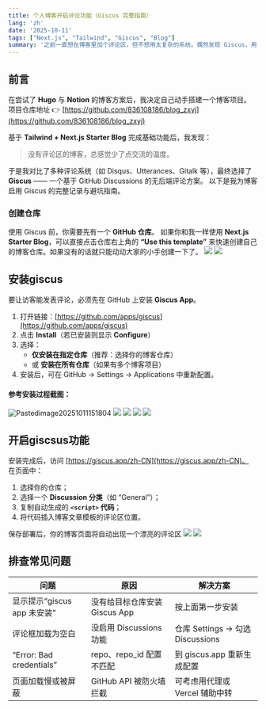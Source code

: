 ```yaml
---
title: 个人博客开启评论功能（Giscus 完整指南）
lang: 'zh'
date: '2025-10-11'
tags: ["Next.js", "Tailwind", "Giscus", "Blog"]
summary: '之前一直想在博客里加个评论区，但不想用太复杂的系统。偶然发现 Giscus，用 GitHub 账户就能评论，而且外观和集成都很方便。这篇文章分享了我给博客添加 Giscus 评论功能的完整过程'
---
```

## 前言
在尝试了 **Hugo** 与 **Notion** 的博客方案后，我决定自己动手搭建一个博客项目。  
项目仓库地址 👉 [https://github.com/836108186/blog_zxyj](https://github.com/836108186/blog_zxyj)

基于 **Tailwind + Next.js Starter Blog** 完成基础功能后，我发现：

> 没有评论区的博客，总感觉少了点交流的温度。

于是我对比了多种评论系统（如 Disqus、Utterances、Gitalk 等），最终选择了 **Giscus** —— 一个基于 GitHub Discussions 的无后端评论方案。
以下是我为博客启用 Giscus 的完整记录与避坑指南。
### 创建仓库
使用 Giscus 前，你需要先有一个 **GitHub 仓库**。
如果你和我一样使用 **Next.js Starter Blog**，可以直接点击仓库右上角的 **“Use this template”** 来快速创建自己的博客仓库。如果没有的话就只能动动大家的小手创建一下了。
![](/blog/how-to-enable-comments-in-your-blog/20251011151839.png)
![](/blog/how-to-enable-comments-in-your-blog/20251011151804.png)


## 安装giscus
要让访客能发表评论，必须先在 GitHub 上安装 **Giscus App**。
1. 打开链接：[https://github.com/apps/giscus](https://github.com/apps/giscus)
2. 点击 **Install**（若已安装则显示 **Configure**）
3. 选择：
    - **仅安装在指定仓库**（推荐：选择你的博客仓库）
    - 或 **安装在所有仓库**（如果有多个博客项目）
4. 安装后，可在 GitHub → Settings → Applications 中重新配置。
#### 参考安装过程截图：
![Pastedimage20251011151804](/blog/how-to-enable-comments-in-your-blog/20251011151839.png)
![](/blog/how-to-enable-comments-in-your-blog/20251011152642.png)
![](/blog/how-to-enable-comments-in-your-blog/20251011152631.png)
![](/blog/how-to-enable-comments-in-your-blog/20251011152856.png)
![](/blog/how-to-enable-comments-in-your-blog/20251011152938.png)
## 开启giscsus功能
安装完成后，访问 [https://giscus.app/zh-CN](https://giscus.app/zh-CN)。
在页面中：
1. 选择你的仓库；
2. 选择一个 **Discussion 分类**（如 “General”）；
3. 复制自动生成的 **`<script>` 代码**；
4. 将代码插入博客文章模板的评论区位置。

保存部署后，你的博客页面将自动出现一个漂亮的评论区
![](/blog/how-to-enable-comments-in-your-blog/20251011153346.png)
![](/blog/how-to-enable-comments-in-your-blog/20251011152439.png)

## 排查常见问题

|问题|原因|解决方案|
|---|---|---|
|显示提示“giscus app 未安装”|没有给目标仓库安装 Giscus App|按上面第一步安装|
|评论框加载为空白|没启用 Discussions 功能|仓库 Settings → 勾选 Discussions|
|“Error: Bad credentials”|repo、repo_id 配置不匹配|到 giscus.app 重新生成配置|
|页面加载慢或被屏蔽|GitHub API 被防火墙拦截|可考虑用代理或 Vercel 辅助中转|
